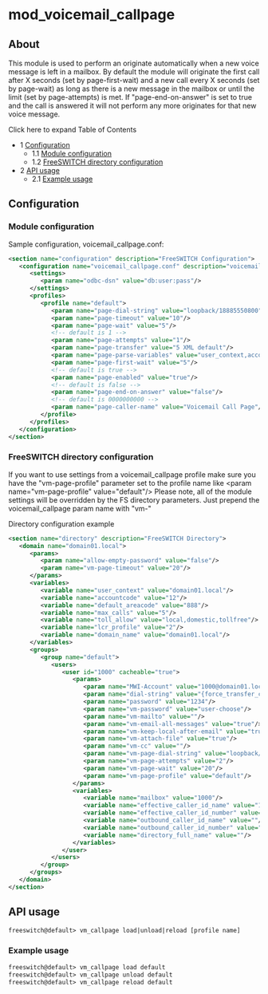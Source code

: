 
# mod_voicemail_callpage 

 

## About

This module is used to perform an originate automatically when a new voice message is left in a mailbox. By default the module will originate the first call after X seconds (set by page-first-wait) and a new call every X seconds (set by page-wait) as long as there is a new message in the mailbox or until the limit (set by page-attempts) is met. If "page-end-on-answer" is set to true and the call is answered it will not perform any more originates for that new voice message.

Click here to expand Table of Contents

* 1 [Configuration](#module-configuration)  
   * 1.1 [Module configuration](#module-configuration)  
   * 1.2 [FreeSWITCH directory configuration](#freeswitch-directory-configuration)
* 2 [API usage](#-freeswitch--mod_voicemail_callpage-)  
   * 2.1 [Example usage](#example-usage)

## Configuration

### Module configuration

Sample configuration, voicemail\_callpage.conf:

```xml
<section name="configuration" description="FreeSWITCH Configuration">
   <configuration name="voicemail_callpage.conf" description="voicemail_callpage">
      <settings>
         <param name="odbc-dsn" value="db:user:pass"/>
      </settings>
      <profiles>
         <profile name="default">
            <param name="page-dial-string" value="loopback/18885550800"/>
            <param name="page-timeout" value="10"/>
            <param name="page-wait" value="5"/>
            <!-- default is 1 -->
            <param name="page-attempts" value="1"/>
            <param name="page-transfer" value="5 XML default"/>
            <param name="page-parse-variables" value="user_context,accountcode,default_areacode,max_calls,toll_allow,lcr_profile,mailbox,domain_name"/>
            <param name="page-first-wait" value="5"/>
            <!-- default is true -->
            <param name="page-enabled" value="true"/>
            <!-- default is false -->
            <param name="page-end-on-answer" value="false"/>
            <!-- default is 0000000000 -->
            <param name="page-caller-name" value="Voicemail Call Page"/>
         </profile>
      </profiles>
   </configuration>
</section>
```

### FreeSWITCH directory configuration

If you want to use settings from a voicemail\_callpage profile make sure you have the "vm-page-profile" parameter set to the profile name like &lt;param name="vm-page-profile" value="default"/> Please note, all of the module settings will be overridden by the FS directory parameters. Just prepend the voicemail\_callpage param name with "vm-"

Directory configuration example

```xml
<section name="directory" description="FreeSWITCH Directory">
   <domain name="domain01.local">
      <params>
         <param name="allow-empty-password" value="false"/>
         <param name="vm-page-timeout" value="20"/>
      </params>
      <variables>
         <variable name="user_context" value="domain01.local"/>
         <variable name="accountcode" value="12"/>
         <variable name="default_areacode" value="888"/>
         <variable name="max_calls" value="5"/>
         <variable name="toll_allow" value="local,domestic,tollfree"/>
         <variable name="lcr_profile" value="2"/>
         <variable name="domain_name" value="domain01.local"/>
      </variables>
      <groups>
         <group name="default">
            <users>
               <user id="1000" cacheable="true">
                  <params>
                     <param name="MWI-Account" value="1000@domain01.local"/>
                     <param name="dial-string" value="{force_transfer_context=domain01.local,sip_invite_domain=domain01.local,presence_id=1000@domain01.local}${sofia_contact(1000@domain01.local)},pickup/1000@domain01.local"/>
                     <param name="password" value="1234"/>
                     <param name="vm-password" value="user-choose"/>
                     <param name="vm-mailto" value=""/>
                     <param name="vm-email-all-messages" value="true"/>
                     <param name="vm-keep-local-after-email" value="true"/>
                     <param name="vm-attach-file" value="true"/>
                     <param name="vm-cc" value=""/>
                     <param name="vm-page-dial-string" value="loopback/18887778888"/>
                     <param name="vm-page-attempts" value="2"/>
                     <param name="vm-page-wait" value="20"/>
                     <param name="vm-page-profile" value="default"/>
                  </params>
                  <variables>
                     <variable name="mailbox" value="1000"/>
                     <variable name="effective_caller_id_name" value="1000"/>
                     <variable name="effective_caller_id_number" value="1000"/>
                     <variable name="outbound_caller_id_name" value=""/>
                     <variable name="outbound_caller_id_number" value="18885551468"/>
                     <variable name="directory_full_name" value=""/>
                  </variables>
               </user>
            </users>
         </group>
      </groups>
   </domain>
</section>
```

## API usage

```xml
freeswitch@default> vm_callpage load|unload|reload [profile name]
```

### Example usage

```xml
freeswitch@default> vm_callpage load default  
freeswitch@default> vm_callpage unload default  
freeswitch@default> vm_callpage reload default  
```


